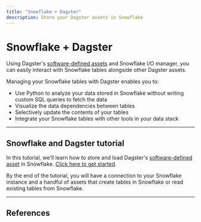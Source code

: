```yaml
---
title: "Snowflake + Dagster"
description: Store your Dagster assets in Snowflake
---
```


# Snowflake + Dagster

Using Dagster's [software-defined assets](/concepts/assets/software-defined-assets) and Snowflake I/O manager, you can easily interact with Snowflake tables alongside other Dagster assets.

Managing your Snowflake tables with Dagster enables you to:

- Use Python to analyze your data stored in Snowflake without writing custom SQL queries to fetch the data
- Visualize the data dependencies between tables
- Selectively update the contents of your tables
- Integrate your Snowflake tables with other tools in your data stack

---

## Snowflake and Dagster tutorial

In this tutorial, we'll learn how to store and load Dagster's [software-defined asset](/concepts/assets/software-defined-assets) in Snowflake. [Click here to get started](/integrations/snowflake/using-snowflake-with-dagster).

By the end of the tutorial, you will have a connection to your Snowflake instance and a handful of assets that create tables in Snowflake or read existing tables from Snowflake.

---

## References

<ArticleList>
  <ArticleListItem
    title="Snowflake API reference"
    href="/\_apidocs/libraries/dagster-snowflake"
  ></ArticleListItem>
</ArticleList>
